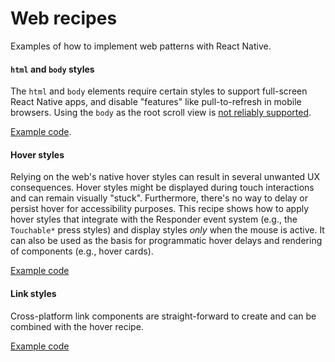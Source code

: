 
<Meta title="Guides|Web recipes" />

# Web recipes

Examples of how to implement web patterns with React Native.

#### `html` and `body` styles

The `html` and `body` elements require certain styles to support full-screen
React Native apps, and disable "features" like pull-to-refresh in mobile
browsers. Using the `body` as the root scroll view is [not reliably
supported](https://github.com/necolas/react-native-web/issues/829).

[Example code](https://codesandbox.io/s/52x1871vjl).

#### Hover styles

Relying on the web's native hover styles can result in several unwanted UX
consequences. Hover styles might be displayed during touch interactions and can
remain visually "stuck". Furthermore, there's no way to delay or persist hover
for accessibility purposes. This recipe shows how to apply hover styles that
integrate with the Responder event system (e.g., the `Touchable*` press styles)
and display styles *only* when the mouse is active. It can also be used as the
basis for programmatic hover delays and rendering of components (e.g., hover
cards).

[Example code](https://codesandbox.io/s/o9q8vy70l5)

#### Link styles

Cross-platform link components are straight-forward to create and can be
combined with the hover recipe.

[Example code](https://codesandbox.io/s/53r88k5opx)

<!--
#### Typography

Rather than relying on inhereted global typography styles, React Native allows
you to define components that encapsulate a typographic system. This has the
added benefit of enabling content-specific typography adjustments, e.g.,
different font sizes or weights for different languages.

[Example code]()

#### Responsive font size

[Example code]()

#### SVG icons

[Example code]()
-->
